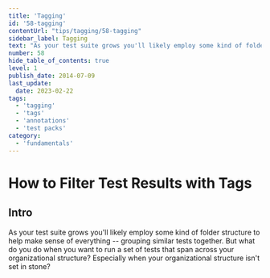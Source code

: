 ```yaml
---
title: 'Tagging'
id: '58-tagging'
contentUrl: "tips/tagging/58-tagging"
sidebar_label: Tagging
text: "As your test suite grows you'll likely employ some kind of folder structure to help make sense of everything -- grouping similar tests together. But what do you do when you want to run a set of tests that span across your organizational structure? Especially when your organizational structure isn't set in stone?"
number: 58
hide_table_of_contents: true
level: 1
publish_date: 2014-07-09
last_update:
  date: 2023-02-22
tags:
  - 'tagging'
  - 'tags'
  - 'annotations'
  - 'test packs'
category:
  - 'fundamentals'
---
```


# How to Filter Test Results with Tags

## Intro

As your test suite grows you'll likely employ some kind of folder structure to help make sense of everything -- grouping similar tests together. But what do you do when you want to run a set of tests that span across your organizational structure? Especially when your organizational structure isn't set in stone?


<DropdownMarkdown folderName='58-tagging' />
